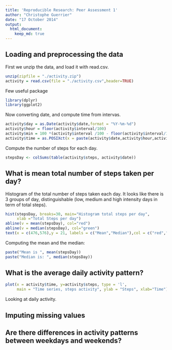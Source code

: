 ```yaml
---
title: 'Reproducible Research: Peer Assessment 1'
author: "Christophe Guerrier"
date: "17 October 2014"
output: 
  html_document:
    keep_md: true
---
```



## Loading and preprocessing the data
First we unzip the data, and load it with read.csv.
```r
unzip(zipfile = "./activity.zip")
activity = read.csv(file = "./activity.csv",header=TRUE)
```
Few useful package
```r
library(dplyr)
library(ggplot2)
```
Now converting date, and compute time from intervas.
```r
activity$day = as.Date(activity$date,format = "%Y-%m-%d")
activity$hour = floor(activity$interval/100)
activity$min = 100 *(activity$interval /100 - floor(activity$interval/100))
activity$time = as.POSIXct(x = paste(activity$date,activity$hour,activity$min),format = "%Y-%m-%d %H %M")
```
Compute the number of steps for each day.
```r
stepsDay <- colSums(table(activity$steps, activity$date))
```


## What is mean total number of steps taken per day?
Histogram of the total number of steps taken each day. 
It looks like there is 3 groups of day, distinguishable (low, medium and high intensity days in term of total steps).
```r
hist(stepsDay, breaks=30, main="Histogram total steps per day",
     xlab ="Total Steps per day")
abline(v = mean(stepsDay), col="red")
abline(v = median(stepsDay), col="green")
text(x = c(476,576),y = 21, labels = c("Mean","Median"),col = c("red","green"))
```
Computing the mean and the median:
```r
paste("Mean is ", mean(stepsDay))
paste("Median is: ", median(stepsDay))
```

## What is the average daily activity pattern?
```r
plot(x = activity$time, y=activity$steps, type = 'l',
     main = "Time series, steps activity", ylab = "Steps", xlab="Time")
```
Looking at daily activity.






## Imputing missing values



## Are there differences in activity patterns between weekdays and weekends?